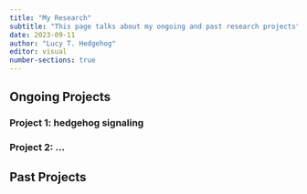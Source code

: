 ```yaml
---
title: "My Research"
subtitle: "This page talks about my ongoing and past research projects"
date: 2023-09-11
author: "Lucy T. Hedgehog"
editor: visual
number-sections: true
---
```


## Ongoing Projects

### Project 1: hedgehog signaling

### Project 2: ...

## Past Projects
